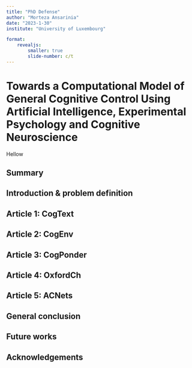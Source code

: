 ```yaml
---
title: "PhD Defense"
author: "Morteza Ansarinia"
date: "2023-1-30"
institute: "University of Luxembourg"

format:
    revealjs:
        smaller: true
        slide-number: c/t
---
```


# Towards a Computational Model of General [Cognitive Control]{.rn} Using Artificial Intelligence, Experimental Psychology and Cognitive Neuroscience

::: {.notes}
Hellow
:::

## Summary

## Introduction & problem definition

## Article 1: CogText

## Article 2: CogEnv

## Article 3: CogPonder

## Article 4: OxfordCh

## Article 5: ACNets

## General conclusion

## Future works

## Acknowledgements
